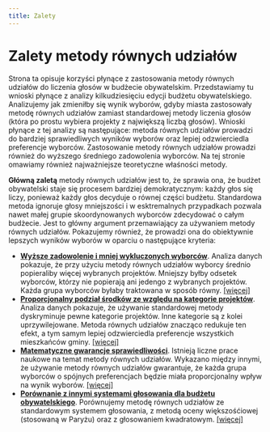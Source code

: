 ```yaml
---
title: Zalety
---
```


# Zalety metody równych udziałów

Strona ta opisuje korzyści płynące z zastosowania metody równych udziałów do liczenia głosów w budżecie obywatelskim.
Przedstawiamy tu wnioski płynące z analizy kilkudziesięciu edycji budżetu obywatelskiego. Analizujemy jak zmieniłby się wynik wyborów, gdyby miasta zastosowały metodę równych udziałów zamiast standardowej metody liczenia głosów (która po prostu wybiera projekty 
z największą liczbą głosów).
Wnioski płynące z tej analizy są następujące: metoda równych udziałów prowadzi do bardziej sprawiedliwych wyników wyborów oraz lepiej odzwierciedla preferencje wyborców. Zastosowanie metody równych udziałów prowadzi 
również do wyższego średniego zadowolenia wyborców. Na tej stronie omawiamy również najważniejsze teoretyczne właśności metody.

**Główną zaletą** metody równych udziałów jest to, że sprawia ona, że budżet obywatelski staje się procesem bardziej demokratycznym: każdy głos się liczy, ponieważ każdy głos decyduje o równej części budżetu. Standardowa metoda ignoruje głosy mniejszości i w esktremalnych przypadkach pozwala nawet 
małej grupie skoordynowanych wyborców zdecydować o całym budżecie. Jest to główny argument przemawiający za używaniem metody równych udziałów. Pokazujemy również, że prowadzi ona do obiektywnie lepszych wyników wyborów w oparciu o następujące kryteria:

* [**Wyższe zadowolenie i mniej wykluczonych wyborców**](/benefits/metrics). Analiza danych pokazuje, że przy użyciu metody równych udziałów wyborcy średnio popieraliby więcej wybranych projektów. Mniejszy byłby odsetek wyborców, 
którzy nie popierają ani jedengo z wybranych projektów. Każda grupa wyborców byłaby traktowana w sposób równy. [[więcej]](/benefits/metrics)
* [**Proporcjonalny podział środków ze względu na kategorie projektów**](/benefits/categories). Analiza danych pokazuje, że używanie standardowej metody dyskryminuje pewne kategorie projektów. Inne kategorie są z kolei uprzywilejowane.
 Metoda równych udziałów znacząco redukuje ten efekt, a tym samym lepiej odzwierciedla preferencje wszystkich mieszkańców gminy. [[więcej]](/benefits/categories)
* [**Matematyczne gwarancje sprawiedliwości**](/benefits/mathematical-guarantees). Istnieją liczne prace naukowe na temat metody równych udziałów. Wykazano między innymi, że używanie metody równych udziałów gwarantuje, 
że każda grupa wyborców o spójnych preferencjach będzie miała proporcjonalny wpływ na wynik wyborów. [[więcej]](/benefits/mathematical-guarantees)
* [**Porównanie z innymi systemami głosowania dla budżetu obywatelskiego**](/benefits/comparisons). Porównujemy metodę równych udziałów ze standardowym systemem głosowania, z metodą oceny większośćiowej (stosowaną w Paryżu) oraz z głosowaniem kwadratowym. [[więcej]](/benefits/comparisons)